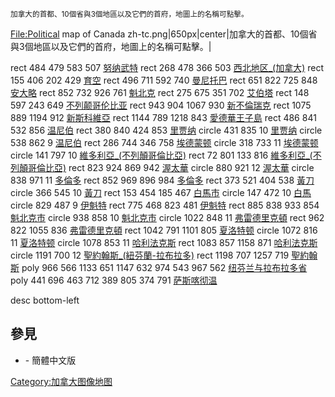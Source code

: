 <div class="center"><small>加拿大的首都、10個省與3個地區以及它們的首府，地圖上的名稱可點擊。</small></div>
<imagemap>
File:Political map of Canada zh-tc.png|650px|center|加拿大的首都、10個省與3個地區以及它們的首府，地圖上的名稱可點擊。|

rect 484 479 583 507 [[努纳武特]]
rect 268 478 366 503 [[西北地区_(加拿大)]]
rect 155 406 202 429 [[育空]]
rect 496 711 592 740 [[曼尼托巴]]
rect 651 822 725 848 [[安大略]]
rect 852 732 926 761 [[魁北克]]
rect 275 675 351 702 [[艾伯塔]]
rect 148 597 243 649 [[不列颠哥伦比亚]]
rect 943 904 1067 930 [[新不倫瑞克]]
rect 1075 889 1194 912 [[新斯科舍|新斯科維亞]]
rect 1144 789 1218 843 [[愛德華王子島]]
rect 486 841 532 856 [[温尼伯]]
rect 380 840 424 853 [[里贾纳]]
circle 431 835 10 [[里贾纳]]
circle 538 862 9 [[温尼伯]]
rect 286 744 346 758 [[埃德蒙顿]]
circle 318 733 11 [[埃德蒙顿]]
circle 141 797 10 [[維多利亞_(不列顛哥倫比亞)]]
rect 72 801 133 816 [[維多利亞_(不列顛哥倫比亞)]]
rect 823 924 869 942 [[渥太華]]
circle 880 921 12 [[渥太華]]
circle 838 971 11 [[多倫多]]
rect 852 969 896 984 [[多倫多]]
rect 373 521 404 538 [[黃刀鎮|黃刀]]
circle 366 545 10 [[黃刀鎮|黃刀]]
rect 153 454 185 467 [[白馬市_(加拿大)|白馬市]]
circle 147 472 10 [[白馬市_(加拿大)|白馬]]
circle 829 487 9 [[伊魁特|伊魁特]]
rect 775 468 823 481 [[伊魁特|伊魁特]]
rect 885 838 933 854 [[魁北克市|魁北克市]]
circle 938 858 10 [[魁北克市|魁北克市]]
circle 1022 848 11 [[弗雷德里克頓|弗雷德里克頓]]
rect 962 822 1055 836 [[弗雷德里克頓|弗雷德里克頓]]
rect 1042 791 1101 805 [[夏洛特顿]]
circle 1072 816 11 [[夏洛特顿]]
circle 1078 853 11 [[哈利法克斯]]
rect 1083 857 1158 871 [[哈利法克斯]]
circle 1191 700 12 [[聖約翰斯_(紐芬蘭-拉布拉多)]]
rect 1198 707 1257 719 [[聖約翰斯_(紐芬蘭-拉布拉多)|聖約翰斯]]
poly 966 566 1133 651 1147 632 974 543 967 562 [[纽芬兰与拉布拉多省]]
poly 441 696 463 712 389 805 374 791 [[萨斯喀彻温]]

desc bottom-left
</imagemap>
<noinclude>
== 參見 ==
*{{tl|Canada image map}} - 簡體中文版
[[Category:加拿大图像地图]]
</noinclude>
